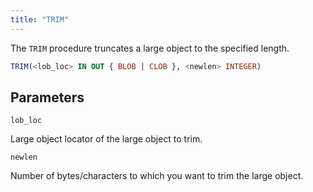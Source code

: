```yaml
---
title: "TRIM"
---
```


The `TRIM` procedure truncates a large object to the specified length.

```sql
TRIM(<lob_loc> IN OUT { BLOB | CLOB }, <newlen> INTEGER)
```

## Parameters

`lob_loc`

 Large object locator of the large object to trim.

`newlen`

 Number of bytes/characters to which you want to trim the large object.
